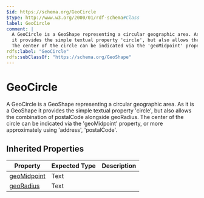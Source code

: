 ```yaml
---
$id: https://schema.org/GeoCircle
$type: http://www.w3.org/2000/01/rdf-schema#Class
label: GeoCircle
comment: |
  A GeoCircle is a GeoShape representing a circular geographic area. As it is a GeoShape
  it provides the simple textual property 'circle', but also allows the combination of postalCode alongside geoRadius.
  The center of the circle can be indicated via the 'geoMidpoint' property, or more approximately using 'address', 'postalCode'.
rdfs:label: "GeoCircle"
rdfs:subClassOf: "https://schema.org/GeoShape"
---
```


# GeoCircle

A GeoCircle is a GeoShape representing a circular geographic area. As it is a GeoShape
          it provides the simple textual property 'circle', but also allows the combination of postalCode alongside geoRadius.
          The center of the circle can be indicated via the 'geoMidpoint' property, or more approximately using 'address', 'postalCode'.

## Inherited Properties

| Property | Expected Type | Description |
| --- | --- | --- |
| [geoMidpoint](https://schema.org/geoMidpoint) | Text |  |
| [geoRadius](https://schema.org/geoRadius) | Text |  |
